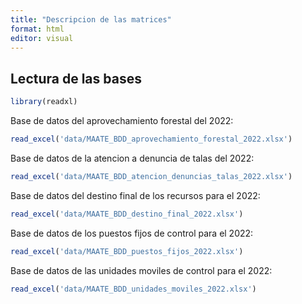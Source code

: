 ```yaml
---
title: "Descripcion de las matrices"
format: html
editor: visual
---
```


## Lectura de las bases

```r
library(readxl)
```

Base de datos del aprovechamiento forestal del 2022:

```r
read_excel('data/MAATE_BDD_aprovechamiento_forestal_2022.xlsx')
```

Base de datos de la atencion a denuncia de talas del 2022:

```r
read_excel('data/MAATE_BDD_atencion_denuncias_talas_2022.xlsx')
```

Base de datos del destino final de los recursos para el 2022:

```r
read_excel('data/MAATE_BDD_destino_final_2022.xlsx')
```

Base de datos de los puestos fijos de control para el 2022:

```r
read_excel('data/MAATE_BDD_puestos_fijos_2022.xlsx')
```

Base de datos de las unidades moviles de control para el 2022:

```r
read_excel('data/MAATE_BDD_unidades_moviles_2022.xlsx')
```
